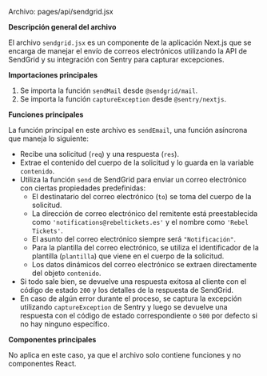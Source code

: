 
Archivo: pages/api/sendgrid.jsx

**Descripción general del archivo**

El archivo `sendgrid.jsx` es un componente de la aplicación Next.js que se encarga de manejar el envío de correos electrónicos utilizando la API de SendGrid y su integración con Sentry para capturar excepciones.

**Importaciones principales**

1. Se importa la función `sendMail` desde `@sendgrid/mail`.
2. Se importa la función `captureException` desde `@sentry/nextjs`.

**Funciones principales**

La función principal en este archivo es `sendEmail`, una función asíncrona que maneja lo siguiente:

- Recibe una solicitud (`req`) y una respuesta (`res`).
- Extrae el contenido del cuerpo de la solicitud y lo guarda en la variable `contenido`.
- Utiliza la función `send` de SendGrid para enviar un correo electrónico con ciertas propiedades predefinidas:
   * El destinatario del correo electrónico (`to`) se toma del cuerpo de la solicitud.
   * La dirección de correo electrónico del remitente está preestablecida como `'notifications@rebeltickets.es'` y el nombre como `'Rebel Tickets'`.
   * El asunto del correo electrónico siempre será `"Notificación"`.
   * Para la plantilla del correo electrónico, se utiliza el identificador de la plantilla (`plantilla`) que viene en el cuerpo de la solicitud.
   * Los datos dinámicos del correo electrónico se extraen directamente del objeto `contenido`.
- Si todo sale bien, se devuelve una respuesta exitosa al cliente con el código de estado `200` y los detalles de la respuesta de SendGrid.
- En caso de algún error durante el proceso, se captura la excepción utilizando `captureException` de Sentry y luego se devuelve una respuesta con el código de estado correspondiente o `500` por defecto si no hay ninguno específico.

**Componentes principales**

No aplica en este caso, ya que el archivo solo contiene funciones y no componentes React.